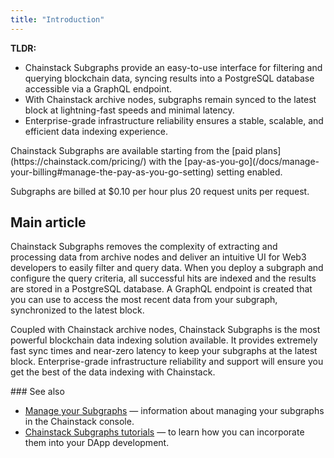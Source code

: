 ```yaml
---
title: "Introduction"
---
```


**TLDR:**

* Chainstack Subgraphs provide an easy-to-use interface for filtering and querying blockchain data, syncing results into a PostgreSQL database accessible via a GraphQL endpoint.
* With Chainstack archive nodes, subgraphs remain synced to the latest block at lightning-fast speeds and minimal latency.
* Enterprise-grade infrastructure reliability ensures a stable, scalable, and efficient data indexing experience.

<Note>
Chainstack Subgraphs are available starting from the [paid plans](https://chainstack.com/pricing/) with the [pay-as-you-go](/docs/manage-your-billing#manage-the-pay-as-you-go-setting) setting enabled.

Subgraphs are billed at $0.10 per hour plus 20 request units per request.
</Note>

## Main article

Chainstack Subgraphs removes the complexity of extracting and processing data from archive nodes and deliver an intuitive UI for Web3 developers to easily filter and query data. When you deploy a subgraph and configure the query criteria, all successful hits are indexed and the results are stored in a PostgreSQL database. A GraphQL endpoint is created that you can use to access the most recent data from your subgraph, synchronized to the latest block.

Coupled with Chainstack archive nodes, Chainstack Subgraphs is the most powerful blockchain data indexing solution available. It provides extremely fast sync times and near-zero latency to keep your subgraphs at the latest block. Enterprise-grade infrastructure reliability and support will ensure you get the best of the data indexing with Chainstack.

<Info>
### See also

  - [Manage your Subgraphs](/docs/manage-your-subgraphs) — information about managing your subgraphs in the Chainstack console.
  - [Chainstack Subgraphs tutorials](/docs/chainstack-subgraphs-tutorials) — to learn how you can incorporate them into your DApp development.
</Info>
